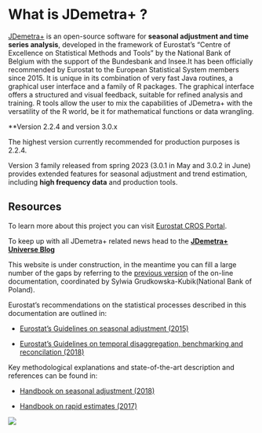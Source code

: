 # What is JDemetra+ ? {.unnumbered}

[JDemetra+](https://github.com/jdemetra) is an open-source software for **seasonal adjustment and time series analysis**, developed in the framework of Eurostat's "Centre of Excellence on Statistical Methods and Tools" by the National Bank of Belgium with the support of the Bundesbank and Insee.It has been officially recommended by Eurostat to the European Statistical System members since 2015. It is unique in its combination of very fast Java routines, a graphical user interface and a family of R packages. The graphical interface offers a structured and visual feedback, suitable for refined analysis and training. R tools allow the user to mix the capabilities of JDemetra+ with the versatility of the R world, be it for mathematical functions or data wrangling.

**Version 2.2.4 and version 3.0.x

The highest version currently recommended for production purposes is 2.2.4.

Version 3 family released from spring 2023 (3.0.1 in May and 3.0.2 in June) provides extended features for seasonal adjustment and trend estimation, including **high frequency data** and production tools.

## Resources

To learn more about this project you can visit [Eurostat CROS Portal](https://ec.europa.eu/eurostat/cros/content/centre-excellence-statistical-methods-and-tools).

To keep up with all JDemetra+ related news head to the [**JDemetra+ Universe Blog**](https://jdemetra-universe-blog.netlify.app/)

This website is under construction, in the meantime you can fill a large number of the gaps by referring to the [previous version](https://jdemetradocumentation.github.io/JDemetra-documentation) of the on-line documentation, coordinated by Sylwia Grudkowska-Kubik(National Bank of Poland).

Eurostat's recommendations on the statistical processes described in this documentation are outlined in: 

- [Eurostat's Guidelines on seasonal adjustment (2015)](https://ec.europa.eu/eurostat/documents/3859598/6830795/KS-GQ-15-001-EN-N.pdf)

- [Eurostat's Guidelines on temporal disaggregation, benchmarking and reconcilation (2018)](https://ec.europa.eu/eurostat/documents/3859598/9441376/KS-06-18-355-EN.pdf)


Key methodological explanations and state-of-the-art description and references can be found in: 

- [Handbook on seasonal adjustment (2018)](https://ec.europa.eu/eurostat/documents/3859598/8939616/KS-GQ-18-001-EN-N.pdf)

- [Handbook on rapid estimates (2017)](https://ec.europa.eu/eurostat/documents/3859598/8555708/KS-GQ-17-008-EN-N.pdf)


![](All_images/jdemetra+.png)
